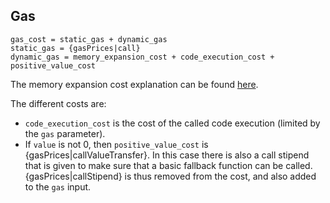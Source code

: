 ## Gas

    gas_cost = static_gas + dynamic_gas
    static_gas = {gasPrices|call}
    dynamic_gas = memory_expansion_cost + code_execution_cost + positive_value_cost

The memory expansion cost explanation can be found [here](/about).

The different costs are:
 - `code_execution_cost` is the cost of the called code execution (limited by the `gas` parameter).
 - If `value` is not 0, then `positive_value_cost` is {gasPrices|callValueTransfer}. In this case there is also a call stipend that is given to make sure that a basic fallback function can be called. {gasPrices|callStipend} is thus removed from the cost, and also added to the `gas` input.
